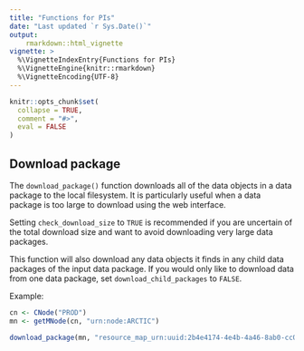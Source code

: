```yaml
---
title: "Functions for PIs"
date: "Last updated `r Sys.Date()`"
output: 
    rmarkdown::html_vignette
vignette: >
  %\VignetteIndexEntry{Functions for PIs}
  %\VignetteEngine{knitr::rmarkdown}
  %\VignetteEncoding{UTF-8}
---
```


```r
knitr::opts_chunk$set(
  collapse = TRUE,
  comment = "#>",
  eval = FALSE
)
```


## Download package

The `download_package()` function downloads all of the data objects in a data package to the local filesystem. It is particularly useful when a data package is too large to download using the web interface.

Setting `check_download_size` to `TRUE` is recommended if you are uncertain of the total download size and want to avoid downloading very large data packages.

This function will also download any data objects it finds in any child data packages of the input data package. If you would only like to download data from one data package, set `download_child_packages` to `FALSE`.

Example:

```r
cn <- CNode("PROD")
mn <- getMNode(cn, "urn:node:ARCTIC")

download_package(mn, "resource_map_urn:uuid:2b4e4174-4e4b-4a46-8ab0-cc032eda8269")
```
